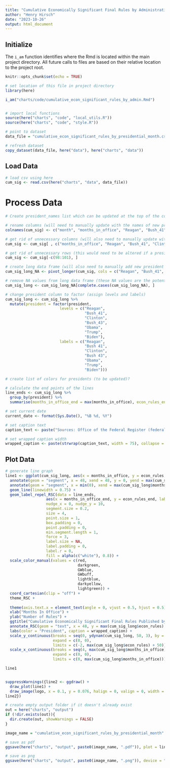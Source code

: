 ```yaml
---
title: "Cumulative Economically Significant Final Rules by Administration"
author: "Henry Hirsch"
date: "2023-10-26"
output: html_document
---
```


## Initialize

The `i_am` function identifies where the Rmd is located within the main project directory. All future calls to files are based on their relative location to the project root.

```r
knitr::opts_chunk$set(echo = TRUE)

# set location of this file in project directory
library(here)

i_am("charts/code/cumulative_econ_significant_rules_by_admin.Rmd")


# import local functions
source(here("charts", "code", "local_utils.R"))
source(here("charts", "code", "style.R"))

# point to dataset
data_file = "cumulative_econ_significant_rules_by_presidential_month.csv"

# refresh dataset
copy_dataset(data_file, here("data"), here("charts", "data"))
```

## Load Data

```r
# load csv using here
cum_sig <- read.csv(here("charts", "data", data_file))
```

# Process Data

```r
# Create president_names list which can be updated at the top of the code and then referenced later in the code as needed?

# rename columns (will need to manually update with the names of new presidents)
colnames(cum_sig) <- c("month", "months_in_office", "Reagan", "Bush_41", "Clinton", "Bush_43", "Obama", "Trump", "Biden")

# get rid of unnecessary columns (will also need to manually update with new president names here)
cum_sig <- cum_sig[ , c("months_in_office", "Reagan", "Bush_41", "Clinton", "Bush_43", "Obama", "Trump", "Biden")]

# get rid of unnecessary rows (this would need to be altered if a president served more than two terms)
cum_sig <- cum_sig[-c(98:101), ]

# create long data frame (will also need to manually add new president's names here)
cum_sig_long_NA <- pivot_longer(cum_sig, cols = c("Reagan", "Bush_41", "Clinton", "Bush_43", "Obama", "Trump", "Biden"), names_to = "president", values_to = "econ_rules")

# remove NA values from long data frame (these NA values are the potential econ_rules values for presidents who didn't/haven't yet served the maximum number of months)
cum_sig_long <- cum_sig_long_NA[complete.cases(cum_sig_long_NA), ]

# change president column to factor (assign levels and labels)
cum_sig_long <- cum_sig_long %>% 
  mutate(president = factor(president,
                        levels = c("Reagan", 
                                   "Bush_41",
                                   "Clinton", 
                                   "Bush_43",
                                   "Obama", 
                                   "Trump",
                                   "Biden"),
                        labels = c("Reagan", 
                                   "Bush 41",
                                   "Clinton", 
                                   "Bush 43",
                                   "Obama", 
                                   "Trump",
                                   "Biden")))

# create list of colors for presidents (to be updated)?
```

```r
# calculate the end points of the lines
line_ends <- cum_sig_long %>%
  group_by(president) %>%
  summarise(months_in_office_end = max(months_in_office), econ_rules_end = max(econ_rules))

# set current date
current_date <- format(Sys.Date(), "%B %d, %Y")

# set caption text
caption_text <- paste("Sources: Office of the Federal Register (federalregister.gov) for Biden administration and all subsequent administrations;\n       Office of Information and Regulatory Affairs (reginfo.gov) for all prior administrations.\n\nUpdated:", current_date)

# set wrapped caption width
wrapped_caption <- paste(strwrap(caption_text, width = 75), collapse = "\n")
```

## Plot Data

```r
# generate line graph
line1 <- ggplot(cum_sig_long, aes(x = months_in_office, y = econ_rules, color = president, group = president)) +
  annotate(geom = "segment", x = 48, xend = 48, y = 0, yend = max(cum_sig_long$econ_rules) + 10, linetype = "dashed", linewidth = 0.50, color = RSCdarkgray) +
  annotate(geom = "segment", x = min(0), xend = max(cum_sig_long$months_in_office), y = 0, yend = 0, linetype = "solid", linewidth = 1, color = RSCgray) +
  geom_line(linewidth = 0.75) +
  geom_label_repel_RSC(data = line_ends, 
                  aes(x = months_in_office_end, y = econ_rules_end, label = president),
                  nudge_x = 0, nudge_y = 10,
                  segment.size = 0.2,
                  size = 4,
                  point.size = 1,
                  box.padding = 0,
                  point.padding = 0,
                  min.segment.length = 1,
                  force = 3,
                  label.size = NA, 
                  label.padding = 0,
                  label.r = 0,
                  fill = alpha(c("white"), 0.8)) +
  scale_color_manual(values = c(red,
                                darkgreen,
                                GWblue,
                                GWbuff,
                                lightblue,
                                darkyellow,
                                lightgreen)) +
  coord_cartesian(clip = "off") +
  theme_RSC +
   
  theme(axis.text.x = element_text(angle = 0, vjust = 0.5, hjust = 0.5)) +
  xlab("Months In Office") +
  ylab("Number of Rules") +
  ggtitle("Cumulative Economically Significant Final Rules Published by Administration") +
  annotate_RSC(geom = "text", x = 48, y = max(cum_sig_long$econ_rules) + 12, label = "End of First Presidential Term", size = 4, hjust = 0, vjust = 0) +
  labs(color = "President", caption = wrapped_caption) +
  scale_y_continuous(breaks = seq(0, ydynam(cum_sig_long, 50, 3), by = 50),
                     expand = c(0, 0), 
                     limits = c(-2, max(cum_sig_long$econ_rules) + 50)) +
  scale_x_continuous(breaks = seq(4, max(cum_sig_long$months_in_office), by = 4),
                     expand = c(0, 0),
                     limits = c(0, max(cum_sig_long$months_in_office)))

line1


suppressWarnings({line2 <- ggdraw() + 
  draw_plot(line1) + 
  draw_image(logo, x = 0.1, y = 0.076, halign = 0, valign = 0, width = 0.2)
line2})

```

```r
# create empty output folder if it doesn't already exist
out = here("charts", "output")
if (!dir.exists(out)){
  dir.create(out, showWarnings = FALSE)
}

image_name = "cumulative_econ_significant_rules_by_presidential_month"

# save as pdf
ggsave(here("charts", "output", paste0(image_name, ".pdf")), plot = line2, width = 12, height = 9, dpi = 300)

# save as png
ggsave(here("charts", "output", paste0(image_name, ".png")), device = "png", plot = line2, width = 1200, height = 900, units = "px", dpi = 96, bg = "white")

```
